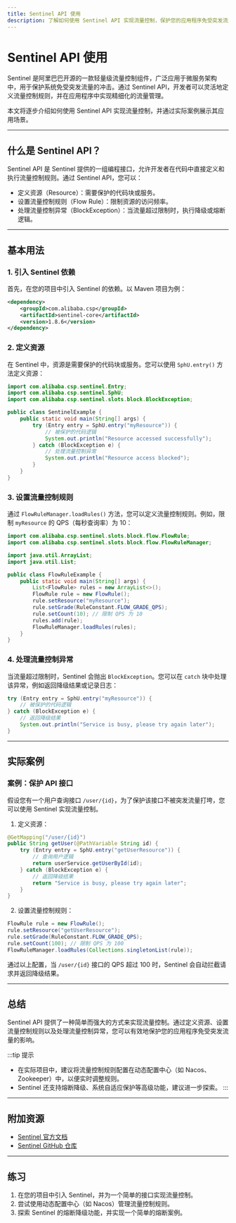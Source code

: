 ```yaml
---
title: Sentinel API 使用
description: 了解如何使用 Sentinel API 实现流量控制，保护您的应用程序免受突发流量的影响。
---
```


# Sentinel API 使用

Sentinel 是阿里巴巴开源的一款轻量级流量控制组件，广泛应用于微服务架构中，用于保护系统免受突发流量的冲击。通过 Sentinel API，开发者可以灵活地定义流量控制规则，并在应用程序中实现精细化的流量管理。

本文将逐步介绍如何使用 Sentinel API 实现流量控制，并通过实际案例展示其应用场景。

---

## 什么是 Sentinel API？

Sentinel API 是 Sentinel 提供的一组编程接口，允许开发者在代码中直接定义和执行流量控制规则。通过 Sentinel API，您可以：

- 定义资源（Resource）：需要保护的代码块或服务。
- 设置流量控制规则（Flow Rule）：限制资源的访问频率。
- 处理流量控制异常（BlockException）：当流量超过限制时，执行降级或熔断逻辑。

---

## 基本用法

### 1. 引入 Sentinel 依赖

首先，在您的项目中引入 Sentinel 的依赖。以 Maven 项目为例：

```xml
<dependency>
    <groupId>com.alibaba.csp</groupId>
    <artifactId>sentinel-core</artifactId>
    <version>1.8.6</version>
</dependency>
```

### 2. 定义资源

在 Sentinel 中，资源是需要保护的代码块或服务。您可以使用 `SphU.entry()` 方法定义资源：

```java
import com.alibaba.csp.sentinel.Entry;
import com.alibaba.csp.sentinel.SphU;
import com.alibaba.csp.sentinel.slots.block.BlockException;

public class SentinelExample {
    public static void main(String[] args) {
        try (Entry entry = SphU.entry("myResource")) {
            // 被保护的代码逻辑
            System.out.println("Resource accessed successfully");
        } catch (BlockException e) {
            // 处理流量控制异常
            System.out.println("Resource access blocked");
        }
    }
}
```

### 3. 设置流量控制规则

通过 `FlowRuleManager.loadRules()` 方法，您可以定义流量控制规则。例如，限制 `myResource` 的 QPS（每秒查询率）为 10：

```java
import com.alibaba.csp.sentinel.slots.block.flow.FlowRule;
import com.alibaba.csp.sentinel.slots.block.flow.FlowRuleManager;

import java.util.ArrayList;
import java.util.List;

public class FlowRuleExample {
    public static void main(String[] args) {
        List<FlowRule> rules = new ArrayList<>();
        FlowRule rule = new FlowRule();
        rule.setResource("myResource");
        rule.setGrade(RuleConstant.FLOW_GRADE_QPS);
        rule.setCount(10); // 限制 QPS 为 10
        rules.add(rule);
        FlowRuleManager.loadRules(rules);
    }
}
```

### 4. 处理流量控制异常

当流量超过限制时，Sentinel 会抛出 `BlockException`。您可以在 `catch` 块中处理该异常，例如返回降级结果或记录日志：

```java
try (Entry entry = SphU.entry("myResource")) {
    // 被保护的代码逻辑
} catch (BlockException e) {
    // 返回降级结果
    System.out.println("Service is busy, please try again later");
}
```

---

## 实际案例

### 案例：保护 API 接口

假设您有一个用户查询接口 `/user/{id}`，为了保护该接口不被突发流量打垮，您可以使用 Sentinel 实现流量控制。

1. 定义资源：

```java
@GetMapping("/user/{id}")
public String getUser(@PathVariable String id) {
    try (Entry entry = SphU.entry("getUserResource")) {
        // 查询用户逻辑
        return userService.getUserById(id);
    } catch (BlockException e) {
        // 返回降级结果
        return "Service is busy, please try again later";
    }
}
```

2. 设置流量控制规则：

```java
FlowRule rule = new FlowRule();
rule.setResource("getUserResource");
rule.setGrade(RuleConstant.FLOW_GRADE_QPS);
rule.setCount(100); // 限制 QPS 为 100
FlowRuleManager.loadRules(Collections.singletonList(rule));
```

通过以上配置，当 `/user/{id}` 接口的 QPS 超过 100 时，Sentinel 会自动拦截请求并返回降级结果。

---

## 总结

Sentinel API 提供了一种简单而强大的方式来实现流量控制。通过定义资源、设置流量控制规则以及处理流量控制异常，您可以有效地保护您的应用程序免受突发流量的影响。

:::tip 提示
- 在实际项目中，建议将流量控制规则配置在动态配置中心（如 Nacos、Zookeeper）中，以便实时调整规则。
- Sentinel 还支持熔断降级、系统自适应保护等高级功能，建议进一步探索。
:::

---

## 附加资源

- [Sentinel 官方文档](https://sentinelguard.io/zh-cn/docs/introduction.html)
- [Sentinel GitHub 仓库](https://github.com/alibaba/Sentinel)

---

## 练习

1. 在您的项目中引入 Sentinel，并为一个简单的接口实现流量控制。
2. 尝试使用动态配置中心（如 Nacos）管理流量控制规则。
3. 探索 Sentinel 的熔断降级功能，并实现一个简单的熔断案例。